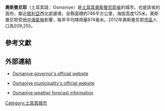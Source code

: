 {{Refimprove|time=2016-07-21T10:19:32+00:00}}
{{Infobox settlement
| name= 奧斯曼尼耶
|settlement_type = 城市
| image_skyline           = Osmaniye flag.JPG
| image_caption           = Downtown Osmaniye
| image_shield            = 
| pushpin_map             = Turkey
| latd  = 37 |latm  = 04 |lats  = 30 |latNS  = N
| longd = 36 |longm = 15 |longs = 00 |longEW = E
| coordinates_display     = inline,title
| coordinates_format      = dms
| subdivision_type        = 國家
| subdivision_name= {{TUR}}
| subdivision_type1       = [[土耳其省份|省]]
| subdivision_name1       = [[奧斯曼尼耶省|奧斯曼尼耶省]]
| subdivision_type2       = 
| subdivision_name2       = 
| leader_party            = [[Nationalist_Movement_Party|MHP]]
| leader_title            = 市長
| leader_name=Kadir Kara
| leader_title1           = [[Vali_(Ottoman)|Vali]]
| leader_name1            = Kerem AL
| area_footnotes          = {{Turkey district areas|SOURCE}}
| area_blank1_title       = 縣
| area_blank1_km2         = {{Turkey district areas|Osmaniye|Osmaniye}}
| elevation_m             = 
| population_footnotes    = {{Turkey district populations|SOURCE|Osmaniye}}
| population_urban        = {{Turkey district populations|Osmaniye|Osmaniye|şehir}}
| population_as_of        = {{Turkey district populations|YEAR}}
| population_blank1_title = 縣
| population_blank1       = {{Turkey district populations|Osmaniye|Osmaniye|toplam}}
| population_density_blank1_km2  = auto
| postal_code_type        = 
| postal_code             = 
| website                 = {{URL| www.osmaniye.bel.tr | www.osmaniye.bel.tr }}
}}

'''奧斯曼尼耶'''（土耳其語：Osmaniye）是[[土耳其|土耳其]][[奧斯曼尼耶省|奧斯曼尼耶省]]的城市，也是該省的首府，鄰近[[敘利亞|敘利亞]]西北部邊境，全縣面積約746平方公里，海拔高度125米。奧斯曼尼耶受[[地中海氣候|地中海氣候]]影響，每年平均降雨量874毫米。2012年奧斯曼尼耶[[市區|市區]]人口為209,255。

==參考文獻==
{{Reflist}}

==外部連結==
* {{tr icon}} [http://www.osmaniye.gov.tr/ Osmaniye governor's official website] {{Wayback|url=http://www.osmaniye.gov.tr/ |date=20210129102916 }}
* {{tr icon}} [http://www.osmaniye.bel.tr/ Osmaniye municipality's official website] {{Wayback|url=http://www.osmaniye.bel.tr/ |date=20151201225216 }}
* {{en icon}} [https://web.archive.org/web/20110824141105/http://www.dmi.gov.tr/en-US/forecast-cities.aspx?m=OSMANIYE Osmaniye weather forecast information]

{{Turkey-geo-stub}}
[[Category:土耳其城市|Category:土耳其城市]]